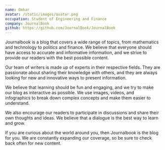 ```yaml
---
name: Omkar
avatar: /static/images/avatar.png
occupation: Student of Engineering and Finance
company: JournalBook
github: https://github.com/JournalBook/JournalBook
---
```





Journalbook is a blog that covers a wide range of topics, from mathematics and technology to politics and finance. We believe that everyone should have access to accurate and informative information, and we strive to provide our readers with the best possible content.

Our team of writers is made up of experts in their respective fields. They are passionate about sharing their knowledge with others, and they are always looking for new and innovative ways to present information.

We believe that learning should be fun and engaging, and we try to make our blog as interactive as possible. We use images, videos, and infographics to break down complex concepts and make them easier to understand.

We also encourage our readers to participate in discussions and share their own thoughts and ideas. We believe that a dialogue is the best way to learn and grow.

If you are curious about the world around you, then Journalbook is the blog for you. We are constantly expanding our coverage, so be sure to check back often for new content.
